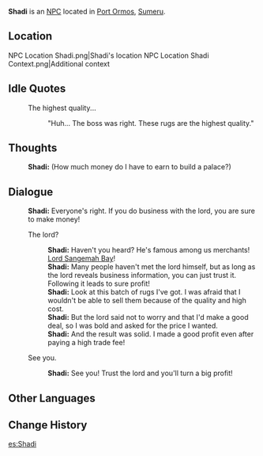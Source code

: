 {{Meta
|missing_NPC_profile  = yes
}}
{{Character Infobox
|type             = NPC
|image            = NPC Shadi.png
|realname         = 
|deceased         = 
|region           = Sumeru
|location         = 
|affiliation      = 
|title            = Crafts Merchant

|ancestry         = <!-- Clan/family -->
|father           = 
|mother           = 
|spouse           = 
|sibling          = 
|child            = 
|relative         = 

|voiceEN          = 
|voiceCN          = 
|voiceJP          = 
}}
'''Shadi''' is an [[NPC]] located in [[Port Ormos]], [[Sumeru]].
<!-- is a quest/event-exclusive NPC that appears in the [[(Chapter)]] Act I: [[(Quest)]].
-->

==Location==
<gallery>
NPC Location Shadi.png|Shadi's location
NPC Location Shadi Context.png|Additional context
</gallery>
<!--
==Profile==
Detailed story/lore information goes here.
''(To be added.)''

===Personality===
''(To be added.)''

===Appearance===
Keep appearance section short and concise. Limit to 2 paragraphs with 3-4 sentences each.
''(To be added.)''
-->
<!--
==Quests and Events==
{{Quests and Events}}
-->

==Idle Quotes==
{{Dialogue start}}
:{{DIcon|Idle}} The highest quality...
::{{A|VO Shadi 01.ogg}} "Huh... The boss was right. These rugs are the highest quality."
{{Dialogue end}}

==Thoughts==
{{All Schemes to Know Explanation|name=Shadi}}
{{Dialogue start}}
:{{A|VO Shadi All Schemes to Know 01.ogg}} '''Shadi:''' (How much money do I have to earn to build a palace?)
{{Dialogue end}}

==Dialogue==
{{Dialogue start}}
:'''Shadi:''' Everyone's right. If you do business with the lord, you are sure to make money!
:{{DIcon}} The lord?
::'''Shadi:''' Haven't you heard? He's famous among us merchants! [[Dori|Lord Sangemah Bay]]!
::'''Shadi:''' Many people haven't met the lord himself, but as long as the lord reveals business information, you can just trust it. Following it leads to sure profit!
::'''Shadi:''' Look at this batch of rugs I've got. I was afraid that I wouldn't be able to sell them because of the quality and high cost.
::'''Shadi:''' But the lord said not to worry and that I'd make a good deal, so I was bold and asked for the price I wanted.
::'''Shadi:''' And the result was solid. I made a good profit even after paying a high trade fee!
:{{DIcon}} See you.
::'''Shadi:''' See you! Trust the lord and you'll turn a big profit!
{{Dialogue end}}
<!--
==Trivia==
* 
-->
==Other Languages==
{{Other Languages
|default_hidden = 1
|en      = Shadi
|zhs     = 萨蒂
|zhs_rm  = Sàdì
|zht     = 薩蒂
|zht_rm  = Sàdì
|ja      = シャディ
|ja_rm   = Shadi
|ko      = 샤디
|ko_rm   = Syadi
|es      = Shadi
|fr      = Shadi
|ru      = Шади
|th      = Shadi
|vi      = Shadi
|de      = Shadi
|id      = Shadi
|pt      = Shadi
|tr      = Shadi
|it      = Shadi
}}

==Change History==
{{Change History|3.0}}
<!--
==References==
{{Reflist}}
-->

[[es:Shadi]]